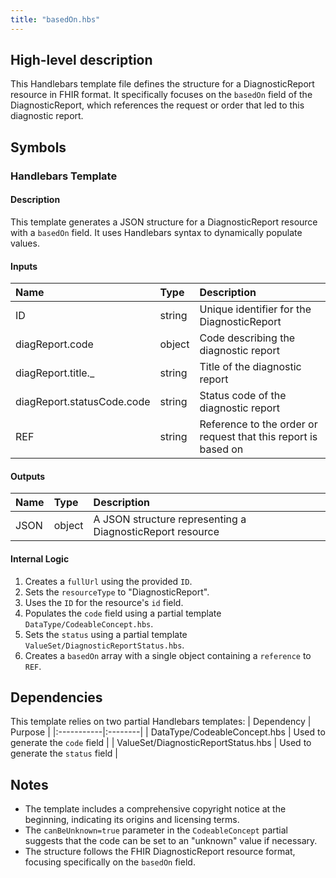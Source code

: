 ```yaml
---
title: "basedOn.hbs"
---
```


## High-level description
This Handlebars template file defines the structure for a DiagnosticReport resource in FHIR format. It specifically focuses on the `basedOn` field of the DiagnosticReport, which references the request or order that led to this diagnostic report.

## Symbols

### Handlebars Template
#### Description
This template generates a JSON structure for a DiagnosticReport resource with a `basedOn` field. It uses Handlebars syntax to dynamically populate values.

#### Inputs
| Name | Type | Description |
|:-----|:-----|:------------|
| ID | string | Unique identifier for the DiagnosticReport |
| diagReport.code | object | Code describing the diagnostic report |
| diagReport.title._ | string | Title of the diagnostic report |
| diagReport.statusCode.code | string | Status code of the diagnostic report |
| REF | string | Reference to the order or request that this report is based on |

#### Outputs
| Name | Type | Description |
|:-----|:-----|:------------|
| JSON | object | A JSON structure representing a DiagnosticReport resource |

#### Internal Logic
1. Creates a `fullUrl` using the provided `ID`.
2. Sets the `resourceType` to "DiagnosticReport".
3. Uses the `ID` for the resource's `id` field.
4. Populates the `code` field using a partial template `DataType/CodeableConcept.hbs`.
5. Sets the `status` using a partial template `ValueSet/DiagnosticReportStatus.hbs`.
6. Creates a `basedOn` array with a single object containing a `reference` to `REF`.

## Dependencies
This template relies on two partial Handlebars templates:
| Dependency | Purpose |
|:-----------|:--------|
| DataType/CodeableConcept.hbs | Used to generate the `code` field |
| ValueSet/DiagnosticReportStatus.hbs | Used to generate the `status` field |

## Notes
- The template includes a comprehensive copyright notice at the beginning, indicating its origins and licensing terms.
- The `canBeUnknown=true` parameter in the `CodeableConcept` partial suggests that the code can be set to an "unknown" value if necessary.
- The structure follows the FHIR DiagnosticReport resource format, focusing specifically on the `basedOn` field.